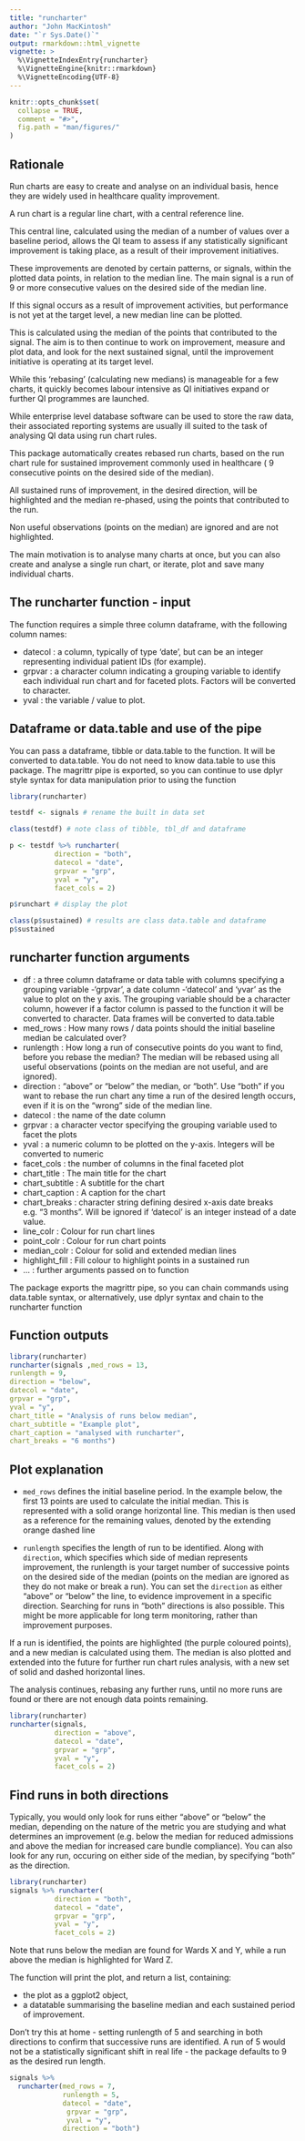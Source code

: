 ```yaml
---
title: "runcharter"
author: "John MacKintosh"
date: "`r Sys.Date()`"
output: rmarkdown::html_vignette
vignette: >
  %\VignetteIndexEntry{runcharter}
  %\VignetteEngine{knitr::rmarkdown}
  %\VignetteEncoding{UTF-8}
---
```


```r
knitr::opts_chunk$set(
  collapse = TRUE,
  comment = "#>",
  fig.path = "man/figures/"
)
```


## Rationale

Run charts are easy to create and analyse on an individual basis, hence they are widely used in healthcare quality improvement.

A run chart is a regular line chart, with a central reference line. 

This central line, calculated using the median of a number of values over a baseline period, allows the QI team to assess if any statistically significant improvement is taking place, as a result of their improvement initiatives.

These improvements are denoted by certain patterns, or signals, within the plotted data points, in relation to the median line. The main signal is a run of 9 or more consecutive values on the desired side of the median line. 


If this signal occurs as a result of improvement activities, but performance is not yet at the target level,  a new median  line can be plotted. 

This is  calculated using the median of the points that contributed to the signal. The aim is to then continue to work on improvement, measure and plot data, and look for the next sustained signal, until the improvement initiative is operating at its target level. 

While this 'rebasing' (calculating new medians) is manageable for a few charts, it quickly becomes labour intensive as QI initiatives expand or further QI programmes are launched. 

While enterprise level database software can be used to store the raw data, their associated reporting systems are usually ill suited to the task of analysing QI data using run chart rules.


This package automatically creates rebased run charts, based on the run chart rule for sustained improvement commonly used in healthcare ( 9 consecutive points on the desired side of the median).

All sustained runs of improvement, in the desired direction, will be highlighted and the median re-phased, using the points that contributed to the run. 

Non useful observations (points on the median) are ignored and are not highlighted. 

The main motivation is to analyse many charts at once, but you can also create and analyse a single run chart, or iterate, plot and save many individual charts.

## The runcharter function - input

The function requires a simple three column dataframe, with the following column names:

- datecol : a column, typically  of type 'date', but can be an integer representing individual patient IDs (for example). 
- grpvar : a character column indicating a grouping variable to identify each individual run chart and for faceted plots. Factors will be converted to character.
- yval :  the variable / value to plot. 


## Dataframe or data.table and use of the pipe

You can pass a dataframe, tibble or data.table to the function. It will be converted to data.table. You do not need to know data.table to use this package. The magrittr pipe is exported, so you can continue to use dplyr style syntax for data manipulation prior to using the function


```r
library(runcharter)

testdf <- signals # rename the built in data set

class(testdf) # note class of tibble, tbl_df and dataframe

p <- testdf %>% runcharter(
           direction = "both",
           datecol = "date",
           grpvar = "grp", 
           yval = "y",
           facet_cols = 2)

p$runchart # display the plot

class(p$sustained) # results are class data.table and dataframe
p$sustained

```


## runcharter function arguments

- df : a three column dataframe or data table with columns specifying  a grouping variable -'grpvar', a date column  -'datecol' and 'yvar' as the value to plot on the y axis. The grouping variable should be a character column, however if a factor column is passed to the function it will be converted to character. Data frames will be converted to data.table
- med_rows :  How many rows / data points should the initial baseline median be calculated over? 
- runlength : How long a run of consecutive points do you want to find, before you rebase the median? 
The median will be rebased using all useful observations (points on the median are not useful, and are ignored).
- direction :  "above" or "below" the median, or "both". Use "both" if you want to rebase the run chart any time a run of the desired length occurs, even if it is on the "wrong" side of the median line.
- datecol : the name of the date column
- grpvar : a character vector specifying the grouping variable used to facet the plots
- yval : a numeric column to be plotted on the y-axis. Integers will be converted to numeric
- facet_cols : the number of columns in the final faceted plot
- chart_title : The main title for the chart
- chart_subtitle : A subtitle for the chart
- chart_caption : A caption for the chart
- chart_breaks : character string defining desired x-axis date breaks e.g. "3 months". Will be ignored if 'datecol' is an integer instead of a date value. 
- line_colr : Colour for run chart lines
- point_colr : Colour for run chart points
- median_colr : Colour for solid and extended median lines
- highlight_fill : Fill colour to highlight points in a sustained run
- ... : further arguments passed on to function

The package exports the magrittr pipe, so you can chain commands using data.table syntax, or alternatively, use dplyr syntax and chain to the runcharter function


## Function outputs

```r
library(runcharter)
runcharter(signals ,med_rows = 13,
runlength = 9,
direction = "below",
datecol = "date",
grpvar = "grp",
yval = "y",
chart_title = "Analysis of runs below median",
chart_subtitle = "Example plot",
chart_caption = "analysed with runcharter",
chart_breaks = "6 months")
```


## Plot explanation

- `med_rows` defines the initial baseline period. In the example below, the first 13 points are used to calculate the initial median. This is represented with a solid orange horizontal line.
This median is then used as a reference for the remaining values, denoted by the extending orange dashed line

- `runlength` specifies the length of run to be identified. Along with `direction`, which specifies which side of median represents improvement,  the runlength is your target number of successive points on the desired side of the median (points on the median are ignored as they do not make or break a run). You can set the `direction` as either "above" or "below" the line, to evidence improvement in a specific direction. 
Searching for runs in "both" directions is also possible. This might be more applicable for long term monitoring, rather than improvement purposes.


If a run is identified, the points are highlighted (the purple coloured points), and a new median is calculated using them.  The median is also  plotted and extended into the future for further run chart rules analysis, with a new set of solid and dashed horizontal lines.

The analysis continues, rebasing any further runs, until no more runs are found or there are not enough data points remaining.

```r
library(runcharter)
runcharter(signals,
           direction = "above",
           datecol = "date",
           grpvar = "grp", 
           yval = "y",
           facet_cols = 2)

```


## Find runs in both directions

Typically, you would only look for runs either "above" or "below" the median, depending on the nature of the metric you are studying and what determines an improvement (e.g. below the median for reduced admissions and above the median for increased care bundle compliance). You can also look for any run, occuring on either side of the median, by specifying "both" as the direction. 

```r
library(runcharter)
signals %>% runcharter(
           direction = "both",
           datecol = "date",
           grpvar = "grp", 
           yval = "y",
           facet_cols = 2)
```

Note that runs below the median are found for Wards X and Y, while a run above the median is highlighted for Ward Z.

 
 The function will print the plot, and return a list, containing:

- the plot as a ggplot2 object,  
- a datatable summarising the baseline median and each sustained period of improvement.


Don't try this at home - setting runlength of 5 and searching in both directions to confirm that successive runs are identified. A run of 5 would not be a statistically significant shift in real life -  the package defaults to 9 as the desired run length.

```r
signals %>% 
  runcharter(med_rows = 7,
             runlength = 5, 
             datecol = "date",
              grpvar = "grp", 
              yval = "y",
             direction = "both")
```

